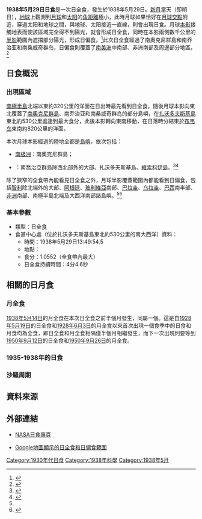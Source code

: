 {{noteTA
|1=zh-cn:南乔治亚和南桑威奇; zh-tw:南喬治亞與南三明治; zh-hk:南佐治亞與南桑威奇
|2=zh:布韦; zh-hans:布韦; zh-hk:鮑威特; zh-tw:布威
}}
{{Infobox Solar eclipse
| Year        = 1938
| Month       = 5
| Day         = 29
| Type        = 日全食
| Image       = SE1938May29T.png
| Image size  = 200px
| Image intro = 1938年5月29日日全食路徑圖
  <!--   日食資料   -->
| Gamma       = -0.9607
| Mag         = 1.0552
| Saros       = 146
| Saros total = 76
| Saros seq   = 23
  <!--     食甚     -->
| Duration    = 4分4.6秒
| Location    = [[扎沃多夫斯基島|扎沃多夫斯基島]]東北約530公里的南[[大西洋|大西洋]]
| Coords      = {{coord|52|43.8|S|22|1.3|W}}
| Width       = 675.0公里
  <!--   開始時間   -->
| Partial     = 
| Start type  = 
| Centre      = 
| Greatest    = 13:49:54.5
  <!--     倒數     -->
| hour        = 13
| minute      = 49
| second      = 54
| Duration_s  = 
}}
'''1938年5月29日日食'''是一次日全食，發生於1938年5月29日。[[新月|新月]]當天（即朔日），[[地球|地球]]上觀測到[[月球|月球]]和[[太阳|太阳]]的[[角距離|角距離]]極小，此時月球如果恰好在[[月球交點|月球交點]]附近，穿過太阳和地球之間，與地球、太阳接近一直線，則會出現日食。月球[[本影|本影]]接觸地表而使該區域完全得不到陽光，就會形成日全食，同時在本影兩側數千公里的[[半影|半影]]範圍內遮擋部分陽光，形成日偏食。<ref name="astron">{{cite web|author=樊忠玉|title=日（月）食|url=http://www.astron.ac.cn/bencandy-51-1630-1.htm|publisher=中国天文科普网|accessdate=2016-03-27|archive-date=2014-09-17|archive-url=https://web.archive.org/web/20140917080048/http://www.astron.ac.cn/bencandy-51-1630-1.htm|dead-url=no}}</ref>此次日全食經過了南奧克尼群島和南乔治亚和南桑威奇群岛，日偏食則覆蓋了[[南美洲|南美洲]]中南部、非洲南部及周邊部分地區。<ref name="NASAGIF">{{cite web|author=Fred Espenak|title=Total Solar Eclipse of 1938 May 29|url=http://eclipse.gsfc.nasa.gov/SEplot/SEplot1901/SE1938May29T.GIF|publisher=NASA Eclipse Web Site|accessdate=2016-03-27|archive-date=2020-10-20|archive-url=https://web.archive.org/web/20201020051902/https://eclipse.gsfc.nasa.gov/SEplot/SEplot1901/SE1938May29T.GIF|dead-url=no}}{{en}}</ref>

== 日食概況 ==
=== 出現區域 ===
[[南極半島|南極半島]]北端以東約320公里的洋面在日出時最先看到日全食，隨後月球本影向東北覆蓋了[[南奧克尼群島|南奧克尼群島]]、南乔治亚和南桑威奇群岛的部分島嶼，在[[扎沃多夫斯基島|扎沃多夫斯基島]]東北約530公里處達到最大食分，此後本影轉向東南移動，在日落時分結束於[[布韦岛|布韦岛]]東南約820公里的洋面。

本次月球本影經過的陸地全都是[[島嶼|島嶼]]，依次包括：
*[[南极洲|南极洲]]：南奧克尼群島；
*{{flag|SGS|UK}}：南喬治亞群島除西北部外的大部、扎沃多夫斯基島、[[維索科伊島|維索科伊島]]。<ref>{{cite web|author=Fred Espenak|title=Total Solar Eclipse of 1938 May 29 - Google Maps and Solar Eclipse Paths|url=http://eclipse.gsfc.nasa.gov/SEgoogle/SEgoogle1901/SE1938May29Tgoogle.html|publisher=NASA Eclipse Web Site|accessdate=2016-03-27|archive-date=2020-10-20|archive-url=https://web.archive.org/web/20201020172402/https://eclipse.gsfc.nasa.gov/SEgoogle/SEgoogle1901/SE1938May29Tgoogle.html|dead-url=no}}{{en}}</ref><ref>{{cite web|author=Xavier M. Jubier|title=Eclipse Totale de Soleil du 29 mai 1938 - Cartographie Interactive Google (1938 May 29 Total Solar Eclipse - Interactive Google Map)|url=http://xjubier.free.fr/site_pages/solar_eclipses/xSE_GoogleMap3.php?Ecl=+19380529|accessdate=2016-03-27|archive-date=2019-06-03|archive-url=https://web.archive.org/web/20190603163555/http://xjubier.free.fr/site_pages/solar_eclipses/xSE_GoogleMap3.php?Ecl=+19380529|dead-url=no}}{{fr}}{{en}}</ref>

除了狹窄的全食帶內能看見日全食之外，月球半影覆蓋範圍內都能看到日偏食，包括[[智利|智利]]除北端外的大部、[[阿根廷|阿根廷]]、[[玻利維亞|玻利維亞]]南部、[[巴拉圭|巴拉圭]]、[[乌拉圭|乌拉圭]]、[[巴西|巴西]]南半部、[[非洲|非洲]]南部、南極半島北端及大西洋南部諸島嶼。<ref name="NASAGIF"/><ref>{{cite web|author=Fred Espenak|title=Catalog of Solar Eclipses (1901 to 2000)|url=http://eclipse.gsfc.nasa.gov/SEcat5/SE1901-2000.html|publisher=NASA Eclipse Web Site|accessdate=2016-03-27|archive-date=2008-08-29|archive-url=https://web.archive.org/web/20080829151131/http://eclipse.gsfc.nasa.gov/SEcat5/SE1901-2000.html|dead-url=no}}{{en}}</ref>

=== 基本參數 ===
{{NoteUTC}}
* 類型：日全食
* 食甚中心處（位於扎沃多夫斯基島東北約530公里的南大西洋）資料：
** 時間：1938年5月29日13:49:54.5
** 地點：{{coord|52|43.8|S|22|1.3|W}}
** 食分：1.0552（全食帶內最大）
** 日全食持續時間：4分4.6秒

== 相關的日月食 ==
=== 月全食 ===
[[1938年5月14日月食|1938年5月14日]]的月全食在本次日全食之前半個月發生，同屬一個{{link-en|食季|Eclipse season}}。這是自[[1928年5月19日日食|1928年5月19日]]的日全食和[[1928年6月3日月食|1928年6月3日]]的月全食以來首次出現一個食季中的日食和月食均為全食，即日全食和月全食相隔僅半個月相繼發生，而下一次出現則要等到[[1950年9月12日日食|1950年9月12日]]的日全食和[[1950年9月26日月食|1950年9月26日]]的月全食。

=== 1935-1938年的日食 ===
{{Solar eclipse set 1935-1938}}

=== 沙羅周期 ===
{{Solar Saros series 146}}

== 資料來源 ==
{{reflist}}

== 外部連結 ==
{{日食主題}}
* [http://eclipse.gsfc.nasa.gov/solar.html NASA日食專頁]{{Wayback|url=http://eclipse.gsfc.nasa.gov/solar.html |date=20190108200537 }}{{en}}
{{Solar eclipse NASA reference|1901/SE1938May29T}}
* [http://xjubier.free.fr/site_pages/solar_eclipses/xSE_GoogleMap3.php?Ecl=+19380529 Google地圖顯示的日全食和日偏食範圍]{{Wayback|url=http://xjubier.free.fr/site_pages/solar_eclipses/xSE_GoogleMap3.php?Ecl=+19380529 |date=20190603163555 }}{{fr}}{{en}}

{{Solar eclipses
|nature=日全食
|previous=[[1937年12月2日日食|1937年12月2日日食]]|natureprevious=日環食
|previoussamenature=[[1937年6月8日日食|1937年6月8日日食]]
|next=[[1938年11月21日日食|1938年11月21日日食]]|naturenext=日偏食
|nextsamenature=[[1939年10月12日日食|1939年10月12日日食]]
}}
{{日食}}

[[Category:1930年代日食|Category:1930年代日食]]
[[Category:1938年科學|Category:1938年科學]]
[[Category:1938年5月|Category:1938年5月]]